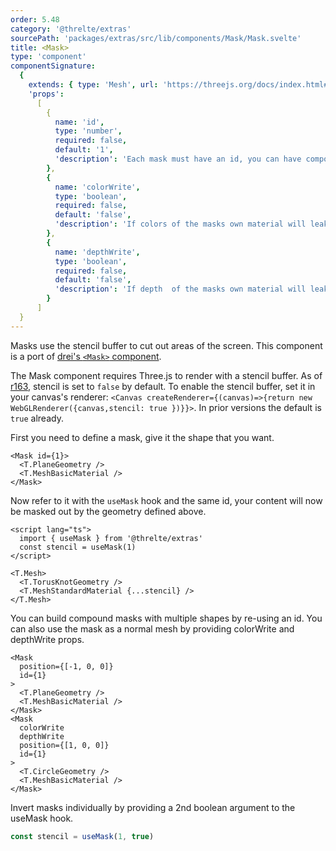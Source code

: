 ```yaml
---
order: 5.48
category: '@threlte/extras'
sourcePath: 'packages/extras/src/lib/components/Mask/Mask.svelte'
title: <Mask>
type: 'component'
componentSignature:
  {
    extends: { type: 'Mesh', url: 'https://threejs.org/docs/index.html#api/en/objects/Mesh' },
    'props':
      [
        {
          name: 'id',
          type: 'number',
          required: false,
          default: '1',
          'description': 'Each mask must have an id, you can have compound masks referring to the same id.'
        },
        {
          name: 'colorWrite',
          type: 'boolean',
          required: false,
          default: 'false',
          'description': 'If colors of the masks own material will leak through.'
        },
        {
          name: 'depthWrite',
          type: 'boolean',
          required: false,
          default: 'false',
          'description': 'If depth  of the masks own material will leak through.'
        }
      ]
  }
---
```


Masks use the stencil buffer to cut out areas of the screen. This component is a port of [drei's `<Mask>` component](https://github.com/pmndrs/drei#mask).

<Tip type="warning">The Mask component requires Three.js to render with a stencil buffer. As of [r163](https://github.com/mrdoob/three.js/releases/tag/r163), stencil is set to `false` by default. To enable the stencil buffer, set it in your canvas's renderer: `<Canvas createRenderer={(canvas)=>{return new WebGLRenderer({canvas,stencil: true })}}>`. In prior versions the default is `true` already.</Tip>

<Example path="extras/mask" />

First you need to define a mask, give it the shape that you want.

```svelte
<Mask id={1}>
  <T.PlaneGeometry />
  <T.MeshBasicMaterial />
</Mask>
```

Now refer to it with the `useMask` hook and the same id, your content will now be masked out by the geometry defined above.

```svelte
<script lang="ts">
  import { useMask } from '@threlte/extras'
  const stencil = useMask(1)
</script>

<T.Mesh>
  <T.TorusKnotGeometry />
  <T.MeshStandardMaterial {...stencil} />
</T.Mesh>
```

You can build compound masks with multiple shapes by re-using an id. You can also use the mask as a normal mesh by providing colorWrite and depthWrite props.

```svelte
<Mask
  position={[-1, 0, 0]}
  id={1}
>
  <T.PlaneGeometry />
  <T.MeshBasicMaterial />
</Mask>
<Mask
  colorWrite
  depthWrite
  position={[1, 0, 0]}
  id={1}
>
  <T.CircleGeometry />
  <T.MeshBasicMaterial />
</Mask>
```

Invert masks individually by providing a 2nd boolean argument to the useMask hook.

```ts
const stencil = useMask(1, true)
```

